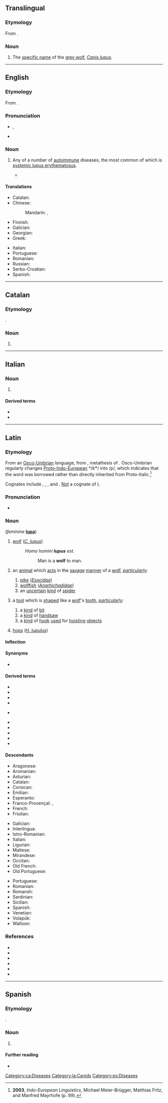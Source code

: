 {{also|Lupus|lúpus}}
==Translingual==

===Etymology===
From {{etyl|la|mul}} {{m|la|lupus||wolf}}.

===Noun===
{{head|mul|noun}}

# The [[specific name]] of the [[grey wolf]], ''[[Canis lupus]]''.

----

==English==

===Etymology===
From {{etyl|la|en}} {{m|la|lupus||wolf}}.

===Pronunciation===
* {{enPR|lo͝o'pəs}}, {{IPA|/ˈluːpəs/|lang=en}}
* {{rhymes|uːpəs|lang=en}}

===Noun===
{{en-noun|-}}

# {{lb|en|pathology}} Any of a number of [[autoimmune]] diseases, the most common of which is [[systemic lupus erythematosus]].
#* {{quote-video|actor={{w|Conan O'Brien}}|title=Conan Visits Taco Bell|url=https://www.youtube.com/watch?v=LYpKwt4Za_4&nohtml5=False|series=Conan|publisher=Team Coco|date=January 21 2015|time=00:05:15|passage=You like the name ''quesalupa''? That is a little like "case of '''lupus'''". I just keep thinking about that.}}

====Translations====
{{trans-top|autoimmune disease}}
* Catalan: {{t+|ca|lupus|m}}
* Chinese:
*: Mandarin: {{t+|cmn|狼瘡|sc=Hani}}, {{t+|cmn|狼疮|tr=lángchuāng|sc=Hani}}
* Finnish: {{t+|fi|lupus}}
* Galician: {{t+|gl|lupus|m}}
* Georgian: {{t|ka|მგლურა}}
* Greek: {{t+|el|λύκος|m}}
{{trans-mid}}
* Italian: {{t+|it|lupus|m}}
* Portuguese: {{t|pt|lúpus|m}}
* Romanian: {{t+|ro|lupus|n}}
* Russian: {{t+|ru|волча́нка|f}}
* Serbo-Croatian: {{t+|sh|zverinac|m}}
* Spanish: {{t+|es|lupus|m}}
{{trans-bottom}}

----

==Catalan==

===Etymology===
{{bor|ca|la|lupus}}.

===Noun===
{{ca-noun|m|-}}

# {{l|en|lupus}}

[[Category:ca:Diseases]]

----

==Italian==

===Noun===
{{head|it|noun|g=m|invariable}}

# {{lb|it|disease}} {{l|en|lupus}}

====Derived terms====
* {{l|it|lupico}}
* {{l|it|lupoma}}

----

==Latin==
{{wikipedia|lang=la}}

===Etymology===
From an [[Osco-Umbrian]] language, from {{der|la|itc-pro|*lukʷos}}, metathesis of {{der|la|ine-pro|*wĺ̥kʷos}}. Osco-Umbrian regularly changes [[Proto-Indo-European]] */kʷ/ into /p/, which indicates that the word was borrowed rather than directly inherited from Proto-Italic.<ref>'''2003''', ''Indo-European Linguistics'', Michael Meier-Brügger, Matthias Fritz, and Manfred Mayrhofe (p. 99).</ref>

Cognates include {{cog|grc|λύκος}}, {{cog|sa|वृकः}}, {{cog|ang|wulf}}, and {{cog|ru|волк}}. [[vulpes#Etymology|Not]] a cognate of {{m|la|volpēs||fox}}).

===Pronunciation===
* {{la-IPA|lupus}}

===Noun===
{{la-noun|lupus|lupī|m|second}} (''feminine'' '''[[lupa#Latin|lupa]]''')

# {{lb|la|zoology}} [[wolf]] (''[[Canis lupus|C. lupus]]'')
#: ''Homo homini '''lupus''' est.''
#:: Man is a '''wolf''' to man.
# {{lb|la|zoology}} an [[animal]] which [[act]]s in the [[savage]] [[manner]] of a [[wolf]], ''[[particularly]]:''
## [[pike]] (''[[Esocidae]]'')
## [[wolffish]] (''[[Anarhichadidae]]'')
## an [[uncertain]] [[kind]] of [[spider]]
# {{lb|la|carpentry}} a [[tool]] which is [[shape]]d like a [[wolf]]'s [[tooth]], ''[[particularly]]:''
## a [[kind]] of [[bit]]
## a [[kind]] of [[handsaw]]
## a [[kind]] of [[hook]] [[use]]d for [[hoist]]ing [[object]]s
# {{lb|la|botany}} [[hops]] (''[[Humulus lupulus|H. lupulus]]'')

====Inflection====
{{la-decl-2nd|lup}}

====Synonyms====
* {{l|la|hirpus}}

====Derived terms====
{{top2}}
* {{l|la|agnum lupō ēripere velle||to wish the impossible, literally: to wish to rescue a lamb from a wolf}}
* {{l|la|homō hominī lupus}}
* {{l|la|lupārius}}
* {{l|la|lupātus}}
* {{l|la|lupellus}} {{qualifier|Medieval Latin}}
{{mid2}}
* {{l|la|Lupercus}}
* {{l|la|lupīnus}}
* {{l|la|Lupus}}
* {{l|la|lupus in fābulā}}
* {{l|la|lupus in sermōne}}
{{bottom}}

====Descendants====
{{top3}}
* Aragonese: {{l|an|lupo}}
* Aromanian: {{l|rup|lup}}
* Asturian: {{l|ast|llobu}}
* Catalan: {{l|ca|llop}}
* Corsican: {{l|co|lupu}}
* Emilian: {{l|egl|låuv}}
* Esperanto: {{l|eo|lupo}}
* Franco-Provençal: {{l|frp|lôf}}, {{l|frp|lop}}
* French: {{l|fr|loup}}
* Friulian: {{l|fur|lôf}}
{{mid3}}
* Galician: {{l|gl|lobo}}
* Interlingua: {{l|ia|lupo}}
* Istro-Romanian: {{l|ruo|lup}}
* Italian: {{l|it|lupo}}
* Ligurian: {{l|lij|lô}}
* Maltese: {{l|mt|lupu}}
* Mirandese: {{l|mwl|lhobo}}
* Occitan: {{l|oc|lop}}
* Old French: {{l|fro|leu}}
* Old Portuguese: {{l|roa-opt|lobo}}
{{mid3}}
* Portuguese: {{l|pt|lobo}}
* Romanian: {{l|ro|lup}}
* Romansh: {{l|rm|luf}}
* Sardinian: {{l|sc|lupu}}
* Sicilian: {{l|scn|lupu}}
* Spanish: {{l|es|lobo}}
* Venetian: {{l|vec|lóvo}}
* Volapük: {{l|vo|lup}}
* Walloon: {{l|wa|leu}}
{{bottom}}

===References===
* {{R:L&S}}
* {{R:Elementary Lewis}}
* {{R:du Cange}}
* {{R:Gaffiot}}
* {{R:Peck}}
* {{R:Smith's Persons}}
<references />

[[Category:la:Canids]]

----

==Spanish==
{{wikipedia|lang=es}}

===Etymology===
{{bor|es|la|lupus}}.

===Noun===
{{es-noun|m|-}}

# {{l|en|lupus}}

====Further reading====
* {{R:DRAE 2001}}

[[Category:es:Diseases]]